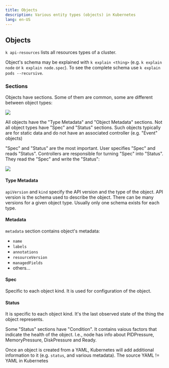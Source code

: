 ```yaml
---
title: Objects
description: Various entity types (objects) in Kubernetes
lang: en-US
---
```


## Objects

`k api-resources` lists all resources types of a cluster.

Object's schema may be explained with `k explain <thing>` (e.g. `k explain node`
or `k explain node.spec`). To see the complete schema use `k explain pods
--recursive`.

### Sections

Objects have sections. Some of them are common, some are different between
object types:

![](https://i.imgur.com/MqdW4JF.png)

All objects have the "Type Metadata" and "Object Metadata" sections. Not all
object types have "Spec" and "Status" sections. Such objects typically are for
static data and do not have an associated controller (e.g. "Event" objects)

"Spec" and "Status" are the most important. User specifies "Spec" and reads
"Status". Controllers are responsible for turning "Spec" into "Status". They
read the "Spec" and write the "Status":

![](https://i.imgur.com/pstHD4R.png)

#### Type Metadata

`apiVersion` and `kind` specify the API version and the type of the object. API
version is the schema used to describe the object. There can be many versions
for a given object type. Usually only one schema exists for each type.

#### Metadata

`metadata` section contains object's metadata:

- `name`
- `labels`
- `annotations`
- `resourceVersion`
- `managedFields`
- others...

#### Spec

Specific to each object kind. It is used for configuration of the object.

#### Status

It is specific to each object kind. It's the last observed state of the thing
the object represents.

Some "Status" sections have "Condition". It contains vaious factors that
indicate the health of the object. I.e., node has info about PIDPressure,
MemoryPressure, DiskPressure and Ready.

Once an object is created from a YAML, Kubernetes will add additional
information to it (e.g. `status`, and various metadata). The source YAML != YAML
in Kubernetes

